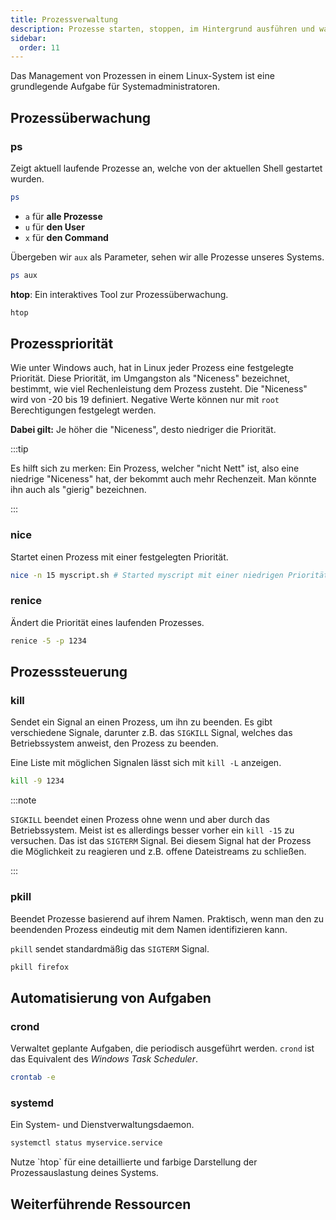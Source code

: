 ```yaml
---
title: Prozessverwaltung
description: Prozesse starten, stoppen, im Hintergrund ausführen und was sind Prozesse eigentlich?
sidebar:
  order: 11
---
```



Das Management von Prozessen in einem Linux-System ist eine grundlegende Aufgabe für Systemadministratoren. 

## Prozessüberwachung

### ps

Zeigt aktuell laufende Prozesse an, welche von der aktuellen Shell gestartet wurden.

```bash
ps
```

- `a` für **alle Prozesse**
- `u` für **den User**
- `x` für **den Command**

Übergeben wir `aux` als Parameter, sehen wir alle Prozesse unseres Systems.

```bash
ps aux
```

**htop**: Ein interaktives Tool zur Prozessüberwachung.

```bash
htop
```

## Prozesspriorität

Wie unter Windows auch, hat in Linux jeder Prozess eine festgelegte Priorität. Diese Priorität, im Umgangston als "Niceness" bezeichnet, bestimmt, wie viel Rechenleistung dem Prozess zusteht. Die "Niceness" wird von -20 bis 19 definiert. Negative Werte können nur mit `root` Berechtigungen festgelegt werden.

**Dabei gilt:** Je höher die "Niceness", desto niedriger die Priorität.

:::tip

Es hilft sich zu merken: Ein Prozess, welcher "nicht Nett" ist, also eine niedrige "Niceness" hat, der bekommt auch mehr Rechenzeit. Man könnte ihn auch als "gierig" bezeichnen.

:::

### nice

Startet einen Prozess mit einer festgelegten Priorität.

```bash
nice -n 15 myscript.sh # Started myscript mit einer niedrigen Priorität - Netter Prozess
```

### renice

Ändert die Priorität eines laufenden Prozesses.

```bash
renice -5 -p 1234
```

## Prozesssteuerung

### kill

Sendet ein Signal an einen Prozess, um ihn zu beenden. Es gibt verschiedene Signale, darunter z.B. das `SIGKILL` Signal, welches das Betriebssystem anweist, den Prozess zu beenden.

Eine Liste mit möglichen Signalen lässt sich mit `kill -L` anzeigen.

```bash
kill -9 1234
```

:::note

`SIGKILL` beendet einen Prozess ohne wenn und aber durch das Betriebssystem. Meist ist es allerdings besser vorher ein `kill -15` zu versuchen. Das ist das `SIGTERM` Signal. Bei diesem Signal hat der Prozess die Möglichkeit zu reagieren und z.B. offene Dateistreams zu schließen.

:::

### pkill

Beendet Prozesse basierend auf ihrem Namen. Praktisch, wenn man den zu beendenden Prozess eindeutig mit dem Namen identifizieren kann.

`pkill` sendet standardmäßig das `SIGTERM` Signal.

```bash
pkill firefox
```

## Automatisierung von Aufgaben

### crond

Verwaltet geplante Aufgaben, die periodisch ausgeführt werden. `crond` ist das Equivalent des *Windows Task Scheduler*.

```bash
crontab -e
```

### systemd

Ein System- und Dienstverwaltungsdaemon.

```bash
systemctl status myservice.service
```

<Aside type="tip" title="Hilfreiche Tipps">
  Nutze `htop` für eine detaillierte und farbige Darstellung der Prozessauslastung deines Systems.
</Aside>

## Weiterführende Ressourcen

<CardGrid>
  <LinkCard
    title="Crontab Guru"
    description="Generiere Cron-Schedules mit einem praktischen GUI"
    href="https://crontab.guru/"
    target="_blank"
  />
  <LinkCard
    title="How to Use Systemctl to Manage Systemd Services and Units"
    description="Ein hilfreicher Artikel mit allem wichtigen zum Thema SystemD"
    href="https://www.digitalocean.com/community/tutorials/how-to-use-systemctl-to-manage-systemd-services-and-units"
    target="_blank"
  />
</CardGrid>

